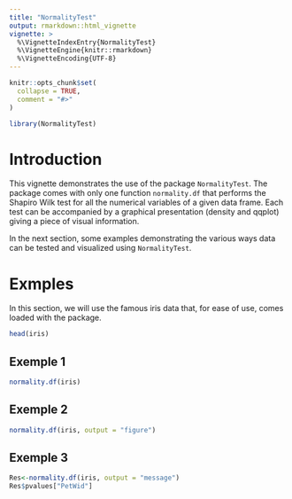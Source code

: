 ```yaml
---
title: "NormalityTest"
output: rmarkdown::html_vignette
vignette: >
  %\VignetteIndexEntry{NormalityTest}
  %\VignetteEngine{knitr::rmarkdown}
  %\VignetteEncoding{UTF-8}
---
```


```r
knitr::opts_chunk$set(
  collapse = TRUE,
  comment = "#>"
)
```

```r
library(NormalityTest)
```



# Introduction 

This vignette demonstrates the use of the package `NormalityTest`. The package comes with only one function `normality.df` that performs the Shapiro Wilk test for all the numerical variables of a given data frame. Each test can be accompanied by a graphical presentation  (density and qqplot) giving a piece of visual information.

In the next section, some examples demonstrating the various ways data can be tested and visualized using  `NormalityTest`.

# Exmples

In this section, we will use the famous iris data that, for ease of use, comes loaded with the package.

```r
head(iris)
```


## Exemple 1

```r
normality.df(iris)
```


## Exemple 2

```r
normality.df(iris, output = "figure")
```

## Exemple 3

```r
Res<-normality.df(iris, output = "message")
Res$pvalues["PetWid"]
```
